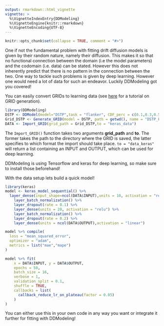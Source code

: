```yaml
---
output: rmarkdown::html_vignette
vignette: >
  %\VignetteIndexEntry{DDModeling}
  %\VignetteEngine{knitr::rmarkdown}
  %\VignetteEncoding{UTF-8}
---
```


```r
knitr::opts_chunk$set(collapse = TRUE, comment = "#>")
```

One if not the fundamental problem with fitting drift diffusion models is given by their random nature, namely their diffusion. This makes it so that no functional connection between the domain (i.e the model parameters) and the codomain (i.e. data) can be stated. However this does not inherently predict that there is no pattern in the connection between the two. One way to tackle such problems is given by deep learning. However one would need a lot of data for such an endeavor. Luckily DDModeling got you covered!

You can easily convert GRIDs to learning data (see [here](Generate_GRIDs.html) for a tutorial on GRID generation).

```r
library(DDModeling)
DSTP <- DDModel(model="DSTP",task = "flanker", CDF_perc = c(0.1,0.3,0.5,0.7,0.9), CAF_perc = c(0.0,0.2,0.4,0.6,0.8,1.0))
Grid_DSTP <- Generate_GRID(model = DSTP, path = getwd(), name = "DSTP_Flanker", eval_pts = rep(2,ncol(DSTP@DM)))
DATA <- Import_GRID(grid_path = Grid_DSTP,to = "keras_data")
```

The `Import_GRID()` function takes two arguments **grid_path** and **to**. The former takes the path to the directory where the GRID is saved, the latter specifies to which format the import should take place. `to = "data_keras"` will return a list containing an INPUT and OUTPUT, which can be used for deep learning.

DDModeling is using Tensorflow and keras for deep learning, so make sure to install those beforehand!

With the data setup lets build a quick model!

```r
library(keras)
model <- keras_model_sequential() %>%
  layer_dense(input_shape=ncol(DATA$INPUT),units = 10, activation = "relu") %>%
    layer_batch_normalization() %>%
    layer_dropout(rate = 0.1) %>%
    layer_dense(units = 20, activation = "relu") %>%
    layer_batch_normalization() %>%
    layer_dropout(rate = 0.2) %>%
    layer_dense(units = ncol(DATA$OUTPUT),activation = "linear")

model %>% compile(
  loss = "mean_squared_error",
  optimizer = "adam",
  metrics = list("mae","mape")
)

model %>% fit(
    x = DATA$INPUT, y = DATA$OUTPUT,
    epochs = 50,
    batch_size = 16,
    verbose = 1,
    validation_split = 0.1,
    shuffle = TRUE,
    callbacks = list(
      callback_reduce_lr_on_plateau(factor = 0.05)
    )
)
```

You can either use this in your own code in any way you want or integrate it further for fitting with DDModeling!
